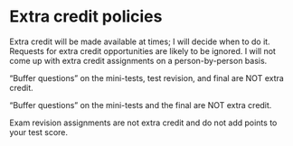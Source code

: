 # Extra credit policies {#extracredit}

Extra credit will be made available at times; I will decide when to do it.  Requests for extra credit opportunities are likely to be ignored. I will not come up with extra credit assignments on a person-by-person basis.

"Buffer questions" on the mini-tests, test revision, and final are NOT extra credit.

"Buffer questions" on the mini-tests and the final are NOT extra credit.

Exam revision assignments are not extra credit and do not add points to your test score.
